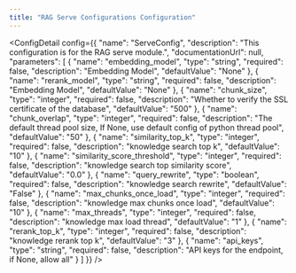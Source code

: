 ```yaml
---
title: "RAG Serve Configurations Configuration"
---
```



<ConfigDetail config={{
  "name": "ServeConfig",
  "description": "This configuration is for the RAG serve module.",
  "documentationUrl": null,
  "parameters": [
    {
      "name": "embedding_model",
      "type": "string",
      "required": false,
      "description": "Embedding Model",
      "defaultValue": "None"
    },
    {
      "name": "rerank_model",
      "type": "string",
      "required": false,
      "description": "Embedding Model",
      "defaultValue": "None"
    },
    {
      "name": "chunk_size",
      "type": "integer",
      "required": false,
      "description": "Whether to verify the SSL certificate of the database",
      "defaultValue": "500"
    },
    {
      "name": "chunk_overlap",
      "type": "integer",
      "required": false,
      "description": "The default thread pool size, If None, use default config of python thread pool",
      "defaultValue": "50"
    },
    {
      "name": "similarity_top_k",
      "type": "integer",
      "required": false,
      "description": "knowledge search top k",
      "defaultValue": "10"
    },
    {
      "name": "similarity_score_threshold",
      "type": "integer",
      "required": false,
      "description": "knowledge search top similarity score",
      "defaultValue": "0.0"
    },
    {
      "name": "query_rewrite",
      "type": "boolean",
      "required": false,
      "description": "knowledge search rewrite",
      "defaultValue": "False"
    },
    {
      "name": "max_chunks_once_load",
      "type": "integer",
      "required": false,
      "description": "knowledge max chunks once load",
      "defaultValue": "10"
    },
    {
      "name": "max_threads",
      "type": "integer",
      "required": false,
      "description": "knowledge max load thread",
      "defaultValue": "1"
    },
    {
      "name": "rerank_top_k",
      "type": "integer",
      "required": false,
      "description": "knowledge rerank top k",
      "defaultValue": "3"
    },
    {
      "name": "api_keys",
      "type": "string",
      "required": false,
      "description": "API keys for the endpoint, if None, allow all"
    }
  ]
}} />

